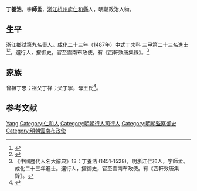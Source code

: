 {{明清人物信息框
| 姓名 = 丁養浩
| 原名 =
| 圖片名稱= 
| 圖片大小 =
| 圖片說明 = 
| 最高職務 = 雲南布政使
| 國家 = 大明 
| 爵位 =
| 籍貫 = [[浙江|浙江]][[杭州府|杭州府]][[仁和縣|仁和縣]]
| 族裔 = 
| 字號 = 
| 諡號 =
| 出生日期 = 景泰二年（1451年）
| 出生地點 =
| 逝世日期 = 嘉靖七年（1528年）
| 逝世地點 =
| 墓葬 =
| 配偶 = 唐氏
| 親屬 = 曾祖[[丁忠|丁忠]]，祖[[丁祥|丁祥]]<br>父[[丁寧|丁寧]]，母王氏
| 出身 =
* 成化二十三年丁未科同進士出身
| 經歷 =
| 著作 =  
*《西軒效唐集錄》
}}
'''丁養浩'''{{BD|1451年||1528年||Ding丁}}，字'''師孟'''，[[浙江承宣布政使司|浙江]][[杭州府|杭州府]][[仁和縣|仁和縣]]人，明朝政治人物。

==生平==
浙江鄉試第九名舉人。成化二十三年（1487年）中式丁未科<!---會試第十三名--->三甲第二十三名進士<ref>{{Cite book|title=《[[皇明贡举考|皇明贡举考]]》卷五|last=（明）[[张朝瑞|张朝瑞]]|first=|publisher=《续修四库全书》史部第828册|year=|isbn=|location=|pages=}}</ref><ref>{{Cite book|title=贡举志五种 上|last=鲁小俊，江俊伟著|first=|publisher=武汉：武汉大学出版社|year=2009|isbn=978-7-307-07043-1|location=|pages=256-258}}</ref>。選行人，擢御史，官至雲南布政使。有《西軒效唐集錄》。<ref>《中國歷代人名大辭典》13：丁養浩 (1451-1528)，明浙江仁和人，字師孟。成化二十三年進士。選行人，擢御史，官至雲南布政使。有《西軒效唐集錄》。</ref>

== 家族 ==
曾祖丁忠；祖父丁祥；父丁寧，母王氏<ref>{{Cite book|title=天一阁藏明代科举录选刊 登科录 点校本|last=龚延明主编|first=|publisher=宁波出版社|year=2016|isbn=978-7-5526-2320-8|location=宁波|pages=|quote=《天一閣藏明代科舉錄選刊.登科錄》之《成化二十三年進士登科錄》}}</ref>。

==参考文献==
{{reflist}}

{{成化二十三年丁未科殿試金榜}}

{{Authority control}}

{{DEFAULTSORT:Ding丁}}
[[Category:丁姓|Yang]]
[[Category:仁和人|Category:仁和人]]
[[Category:明朝行人司行人|Category:明朝行人司行人]]
[[Category:明朝監察御史|Category:明朝監察御史]]
[[Category:明朝雲南布政使|Category:明朝雲南布政使]]